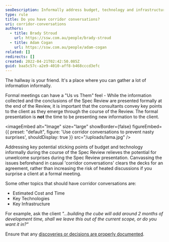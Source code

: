 ```yaml
---
seoDescription: Informally address budget, technology and infrastructure concerns during spec reviews to avoid surprises.
type: rule
title: Do you have corridor conversations?
uri: corridor-conversations
authors:
  - title: Brady Stroud
    url: https://ssw.com.au/people/brady-stroud
  - title: Adam Cogan
    url: https://ssw.com.au/people/adam-cogan
related: []
redirects: []
created: 2022-04-21T02:42:50.085Z
guid: baa5c57c-a2e9-4010-aff8-b468cccd3efc
---
```


The hallway is your friend. It's a place where you can gather a lot of information informally.

Formal meetings can have a "Us vs Them" feel - While the information collected and the conclusions of the Spec Review are presented formally at the end of the Review, it is important that the consultants convey key points to the client as they emerge through the course of the Review. The formal presentation is **not** the time to be presenting new information to the client.

<imageEmbed
  alt="Image"
  size="large"
  showBorder={false}
  figureEmbed={{
    preset: "default",
    figure: 'Use corridor conversations to prevent nasty surprises',
    shouldDisplay: true
  }}
  src="/uploads/lama.jpg"
/>

Addressing key potential sticking points of budget and technology informally during the course of the Spec Review relieves the potential for unwelcome surprises during the Spec Review presentation. Canvassing the issues beforehand in casual 'corridor conversations' clears the decks for an agreement, rather than increasing the risk of heated discussions if you surprise a client at a formal meeting.

Some other topics that should have corridor conversations are:

- Estimated Cost and Time
- Key Technologies
- Key Infrastructure

For example, ask the client _"...building the cube will add around 2 months of development time, shall we leave this out of the current scope, or do you want it in?"_

Ensure that any [discoveries or decisions are properly documented](/document-discoveries).